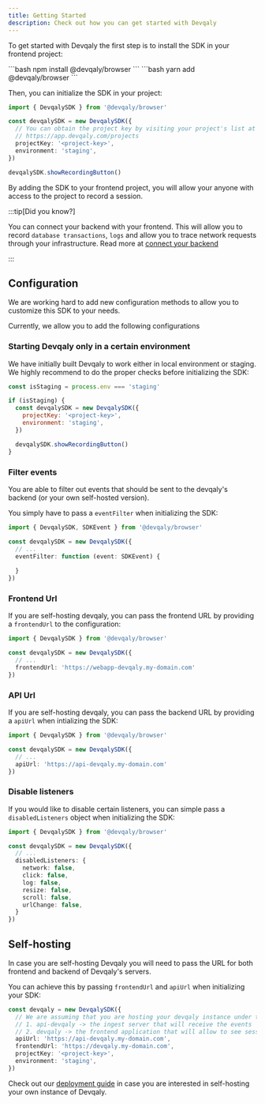```yaml
---
title: Getting Started
description: Check out how you can get started with Devqaly
---
```



To get started with Devqaly the first step is to install the SDK in your frontend project:


<Tabs>
  <TabItem label="NPM">
    ```bash
    npm install @devqaly/browser
    ```
  </TabItem>
  <TabItem label="Yarn">
    ```bash
    yarn add @devqaly/browser
    ```
  </TabItem>
</Tabs>

Then, you can initialize the SDK in your project:

```typescript
import { DevqalySDK } from '@devqaly/browser'

const devqalySDK = new DevqalySDK({
  // You can obtain the project key by visiting your project's list at
  // https://app.devqaly.com/projects
  projectKey: '<project-key>',
  environment: 'staging',
})

devqalySDK.showRecordingButton()
```

By adding the SDK to your frontend project, you will allow your anyone with access to the project to record a session.

:::tip[Did you know?]

You can connect your backend with your frontend. This will allow you to record `database transactions`, `logs` and
allow you to trace network requests through your infrastructure. Read more at [connect your backend](/getting-started/connect-backend/)

:::


## Configuration

We are working hard to add new configuration methods to allow you to customize this SDK to your needs.

Currently, we allow you to add the following configurations

### Starting Devqaly only in a certain environment
We have initially built Devqaly to work either in local environment or staging. We highly recommend to do the proper
checks before initializing the SDK:

```javascript
const isStaging = process.env === 'staging'

if (isStaging) {
  const devqalySDK = new DevqalySDK({
    projectKey: '<project-key>',
    environment: 'staging',
  })

  devqalySDK.showRecordingButton()
}
```

### Filter events
You are able to filter out events that should be sent to the devqaly's backend (or your own self-hosted version).

You simply have to pass a `eventFilter` when initializing the SDK:

```typescript
import { DevqalySDK, SDKEvent } from '@devqaly/browser'

const devqalySDK = new DevqalySDK({
  // ...
  eventFilter: function (event: SDKEvent) {
    
  }
})
```

### Frontend Url

If you are self-hosting devqaly, you can pass the frontend URL by providing a `frontendUrl` to the configuration:

```typescript
import { DevqalySDK } from '@devqaly/browser'

const devqalySDK = new DevqalySDK({
  // ...
  frontendUrl: 'https://webapp-devqaly.my-domain.com'
})
```

### API Url

If you are self-hosting devqaly, you can pass the backend URL by providing a `apiUrl` when intializing the SDK:

```typescript
import { DevqalySDK } from '@devqaly/browser'

const devqalySDK = new DevqalySDK({
  // ...
  apiUrl: 'https://api-devqaly.my-domain.com'
})
```

### Disable listeners

If you would like to disable certain listeners, you can simple pass a `disabledListeners` object when initializing the SDK:

```typescript
import { DevqalySDK } from '@devqaly/browser'

const devqalySDK = new DevqalySDK({
  // ...
  disabledListeners: {
    network: false,
    click: false,
    log: false,
    resize: false,
    scroll: false,
    urlChange: false,
  }
})
```

## Self-hosting

In case you are self-hosting Devqaly you will need to pass the URL for both frontend and backend of Devqaly's servers.

You can achieve this by passing `frontendUrl` and `apiUrl` when initializing your SDK:

```typescript
const devqaly = new DevqalySDK({
  // We are assuming that you are hosting your devqaly instance under two subdomains:
  // 1. api-devqaly -> the ingest server that will receive the events
  // 2. devqaly -> the frontend application that will allow to see sessions recorded
  apiUrl: 'https://api-devqaly.my-domain.com',
  frontendUrl: 'https://devqaly.my-domain.com',
  projectKey: '<project-key>',
  environment: 'staging',
})
```

Check out our <a href="/deployment/introduction/">deployment guide</a> in case you are interested in self-hosting your own instance of Devqaly.